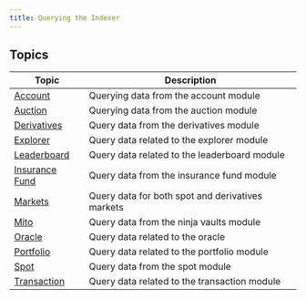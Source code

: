 ```yaml
---
title: Querying the Indexer
---
```


## Topics

| Topic                                                         | Description                                      |
| ------------------------------------------------------------- | ------------------------------------------------ |
| [Account](account/)                                         | Querying data from the account module            |
| [Auction](auction/)                                         | Querying data from the auction module            |
| [Derivatives](derivatives/)                                 | Query data from the derivatives module           |
| [Explorer](explorer/)                                       | Query data related to the explorer module        |
| [Leaderboard](leaderboard/)                                 | Query data related to the leaderboard module     |
| [Insurance Fund](insurance-funds/)                          | Query data from the insurance fund module        |
| [Markets](markets/)                                         | Query data for both spot and derivatives markets |
| [Mito](mito/)                                               | Query data from the ninja vaults module          |
| [Oracle](oracle/)                                           | Query data related to the oracle                 |
| [Portfolio](portfolio/)                                     | Query data related to the portfolio module       |
| [Spot](spot/)                                               | Query data from the spot module                  |
| [Transaction](transaction/)                                 | Query data related to the transaction module     |
